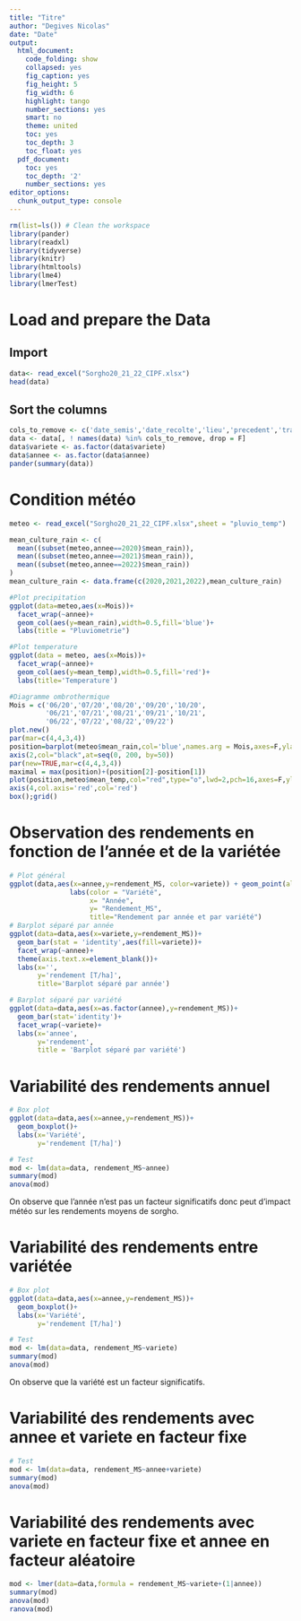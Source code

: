 ```yaml
---
title: "Titre"
author: "Degives Nicolas"
date: "Date"
output:
  html_document:
    code_folding: show
    collapsed: yes
    fig_caption: yes
    fig_height: 5
    fig_width: 6
    highlight: tango
    number_sections: yes
    smart: no
    theme: united
    toc: yes
    toc_depth: 3
    toc_float: yes
  pdf_document:
    toc: yes
    toc_depth: '2'
    number_sections: yes
editor_options:
  chunk_output_type: console
---
```

  
```r
rm(list=ls()) # Clean the workspace
library(pander)
library(readxl)
library(tidyverse)
library(knitr)
library(htmltools)
library(lme4)
library(lmerTest)
```

# Load and prepare the Data

## Import 

```r
data<- read_excel("Sorgho20_21_22_CIPF.xlsx")
head(data)
```

## Sort the columns

```r
cols_to_remove <- c('date_semis','date_recolte','lieu','precedent','traitement_semences','densite_semis')
data <- data[, ! names(data) %in% cols_to_remove, drop = F]
data$variete <- as.factor(data$variete)
data$annee <- as.factor(data$annee)
pander(summary(data))
```

# Condition météo

```r
meteo <- read_excel("Sorgho20_21_22_CIPF.xlsx",sheet = "pluvio_temp")

mean_culture_rain <- c(
  mean((subset(meteo,annee==2020)$mean_rain)),
  mean((subset(meteo,annee==2021)$mean_rain)),
  mean((subset(meteo,annee==2022)$mean_rain))
)
mean_culture_rain <- data.frame(c(2020,2021,2022),mean_culture_rain)

#Plot precipitation
ggplot(data=meteo,aes(x=Mois))+
  facet_wrap(~annee)+
  geom_col(aes(y=mean_rain),width=0.5,fill='blue')+
  labs(title = "Pluviometrie")

#Plot temperature
ggplot(data = meteo, aes(x=Mois))+
  facet_wrap(~annee)+
  geom_col(aes(y=mean_temp),width=0.5,fill='red')+
  labs(title='Temperature')

#Diagramme ombrothermique
Mois = c('06/20','07/20','08/20','09/20','10/20',
         '06/21','07/21','08/21','09/21','10/21',
         '06/22','07/22','08/22','09/22')
plot.new()
par(mar=c(4,4,3,4))
position=barplot(meteo$mean_rain,col='blue',names.arg = Mois,axes=F,ylab="",xlab="",main="Precipitation et température",ylim=c(0,200))
axis(2,col="black",at=seq(0, 200, by=50))
par(new=TRUE,mar=c(4,4,3,4))
maximal = max(position)+(position[2]-position[1])
plot(position,meteo$mean_temp,col="red",type="o",lwd=2,pch=16,axes=F,ylab="",xlab="",ylim=c(0,25))
axis(4,col.axis='red',col='red')
box();grid()

```

# Observation des rendements en fonction de l'année et de la variétée

```r
# Plot général
ggplot(data,aes(x=annee,y=rendement_MS, color=variete)) + geom_point(alpha = 0.5, size=3) + 
               labs(color = "Variété", 
                    x= "Année",
                    y= "Rendement_MS",
                    title="Rendement par année et par variété")
# Barplot séparé par année
ggplot(data=data,aes(x=variete,y=rendement_MS))+
  geom_bar(stat = 'identity',aes(fill=variete))+
  facet_wrap(~annee)+
  theme(axis.text.x=element_blank())+
  labs(x='',
       y='rendement [T/ha]',
       title='Barplot séparé par année')

# Barplot séparé par variété
ggplot(data=data,aes(x=as.factor(annee),y=rendement_MS))+
  geom_bar(stat='identity')+ 
  facet_wrap(~variete)+
  labs(x='annee',
       y='rendement',
       title = 'Barplot séparé par variété')
```

# Variabilité des rendements annuel

```r
# Box plot
ggplot(data=data,aes(x=annee,y=rendement_MS))+
  geom_boxplot()+
  labs(x='Variété',
       y='rendement [T/ha]')

# Test
mod <- lm(data=data, rendement_MS~annee)
summary(mod)
anova(mod)
```

On observe que l'année n'est pas un facteur significatifs donc peut d'impact météo sur les rendements moyens de sorgho.

# Variabilité des rendements entre variétée

```r
# Box plot
ggplot(data=data,aes(x=annee,y=rendement_MS))+
  geom_boxplot()+
  labs(x='Variété',
       y='rendement [T/ha]')

# Test
mod <- lm(data=data, rendement_MS~variete)
summary(mod)
anova(mod)
```

On observe que la variété est un facteur significatifs.

# Variabilité des rendements avec annee et variete en facteur fixe

```r
# Test
mod <- lm(data=data, rendement_MS~annee+variete)
summary(mod)
anova(mod)
```


# Variabilité des rendements avec variete en facteur fixe et annee en facteur aléatoire

```r
mod <- lmer(data=data,formula = rendement_MS~variete+(1|annee))
summary(mod)
anova(mod)
ranova(mod)
```



```r

```